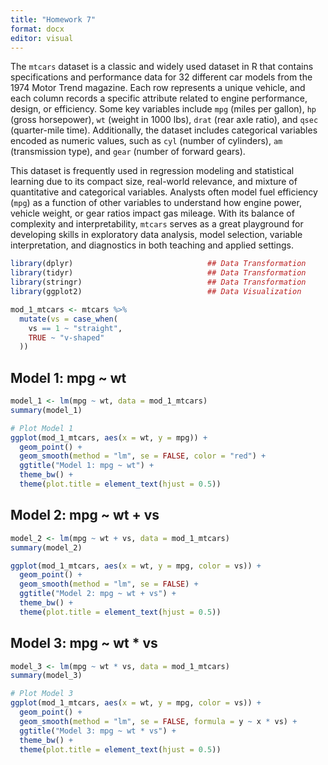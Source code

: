 ```yaml
---
title: "Homework 7"
format: docx
editor: visual
---
```


The `mtcars` dataset is a classic and widely used dataset in R that contains specifications and performance data for 32 different car models from the 1974 Motor Trend magazine. Each row represents a unique vehicle, and each column records a specific attribute related to engine performance, design, or efficiency. Some key variables include `mpg` (miles per gallon), `hp` (gross horsepower), `wt` (weight in 1000 lbs), `drat` (rear axle ratio), and `qsec` (quarter-mile time). Additionally, the dataset includes categorical variables encoded as numeric values, such as `cyl` (number of cylinders), `am` (transmission type), and `gear` (number of forward gears).

This dataset is frequently used in regression modeling and statistical learning due to its compact size, real-world relevance, and mixture of quantitative and categorical variables. Analysts often model fuel efficiency (`mpg`) as a function of other variables to understand how engine power, vehicle weight, or gear ratios impact gas mileage. With its balance of complexity and interpretability, `mtcars` serves as a great playground for developing skills in exploratory data analysis, model selection, variable interpretation, and diagnostics in both teaching and applied settings.

```r
library(dplyr)                              ## Data Transformation
library(tidyr)                              ## Data Transformation
library(stringr)                            ## Data Transformation
library(ggplot2)                            ## Data Visualization
```

\newpage
```r
mod_1_mtcars <- mtcars %>% 
  mutate(vs = case_when(
    vs == 1 ~ "straight",
    TRUE ~ "v-shaped"
  ))
```


## Model 1: mpg ~ wt 
```r

model_1 <- lm(mpg ~ wt, data = mod_1_mtcars)
summary(model_1)
```



```r
# Plot Model 1
ggplot(mod_1_mtcars, aes(x = wt, y = mpg)) +
  geom_point() +
  geom_smooth(method = "lm", se = FALSE, color = "red") +
  ggtitle("Model 1: mpg ~ wt") + 
  theme_bw() +
  theme(plot.title = element_text(hjust = 0.5))
```

\newpage

## Model 2: mpg ~ wt + vs 
```r
model_2 <- lm(mpg ~ wt + vs, data = mod_1_mtcars)
summary(model_2)
```



```r
ggplot(mod_1_mtcars, aes(x = wt, y = mpg, color = vs)) +
  geom_point() +
  geom_smooth(method = "lm", se = FALSE) +
  ggtitle("Model 2: mpg ~ wt + vs") + 
  theme_bw() +
  theme(plot.title = element_text(hjust = 0.5))
```


\newpage

## Model 3: mpg ~ wt * vs 
```r
model_3 <- lm(mpg ~ wt * vs, data = mod_1_mtcars)
summary(model_3)
```


```r
# Plot Model 3
ggplot(mod_1_mtcars, aes(x = wt, y = mpg, color = vs)) +
  geom_point() +
  geom_smooth(method = "lm", se = FALSE, formula = y ~ x * vs) +
  ggtitle("Model 3: mpg ~ wt * vs") + 
  theme_bw() +
  theme(plot.title = element_text(hjust = 0.5))
```







